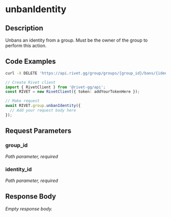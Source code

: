 

# unbanIdentity

## Description

Unbans an identity from a group. Must be the owner of the group to perform this action.


## Code Examples

<CodeGroup title='Request' tag='DELETE' label='https://api.rivet.gg/group/groups/{group_id}/bans/{identity_id}'>

```bash {{ title: 'cURL' }}
curl -X DELETE 'https://api.rivet.gg/group/groups/{group_id}/bans/{identity_id}'
```

```ts
// Create Rivet client
import { RivetClient } from '@rivet-gg/api';
const RIVET = new RivetClient({ token: addYourTokenHere });

// Make request
await RIVET.group.unbanIdentity({
  // Add your request body here
});
```

</CodeGroup>


## Request Parameters


### group_id

_Path parameter, required_





### identity_id

_Path parameter, required_





## Response Body

_Empty response body._
